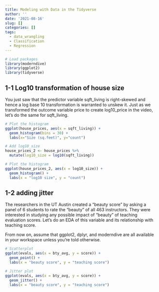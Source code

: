 ```yaml
---
title: Modeling with Data in the Tidyverse
author: ''
date: '2021-08-16'
slug: []
categories: []
tags:
  - data_wrangling
  - Classification
  - Regression
---
```


```r
# Load packages
library(moderndive)
library(ggplot2)
library(tidyverse)
```

## 1-1 Log10 transformation of house size

You just saw that the predictor variable sqft_living is right-skewed and hence a log base 10 transformation is warranted to unskew it. Just as we transformed the outcome variable price to create log10_price in the video, let's do the same for sqft_living.

```r

# Plot the histogram
ggplot(house_prices, aes(x = sqft_living)) +
  geom_histogram(bins = 30) +
  labs(x="Size (sq.feet)", y="count")
```


```r
# Add log10_size
house_prices_2 <- house_prices %>%
  mutate(log10_size = log10(sqft_living))

# Plot the histogram  
ggplot(house_prices_2, aes(x = log10_size)) +
  geom_histogram() +
  labs(x = "log10 size", y = "count")
```
## 1-2 adding jitter

The researchers in the UT Austin created a "beauty score" by asking a panel of 6 students to rate the "beauty" of all 463 instructors. They were interested in studying any possible impact of "beauty" of teaching evaluation scores. Let's do an EDA of this variable and its relationship with teaching score.

From now on, assume that ggplot2, dplyr, and moderndive are all available in your workspace unless you're told otherwise.
```r
# Scatterplot
ggplot(evals, aes(x = bty_avg, y = score)) +
  geom_point() +
  labs(x = "beauty score", y = "teaching score")
```

```r
# Jitter plot
ggplot(evals, aes(x = bty_avg, y = score)) +
  geom_jitter() +
  labs(x = "beauty score", y = "teaching score")
```

